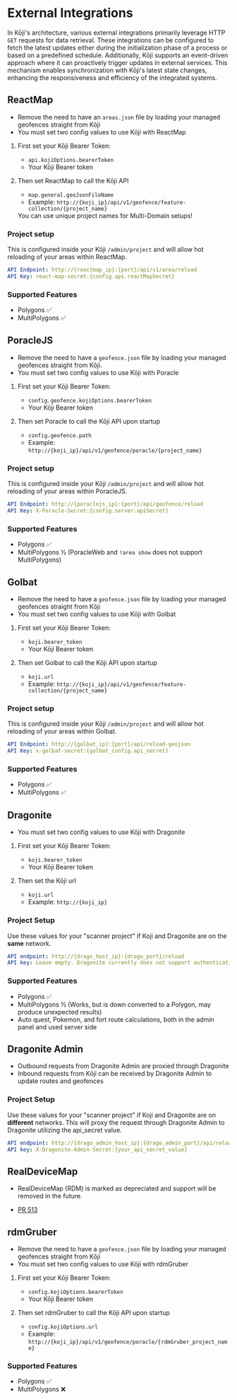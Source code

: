 
# External Integrations

In Kōji's architecture, various external integrations primarily leverage HTTP `GET` requests for data retrieval. These integrations can be configured to fetch the latest updates either during the initialization phase of a process or based on a predefined schedule. Additionally, Kōji supports an event-driven approach where it can proactively trigger updates in external services. This mechanism enables synchronization with Kōji's latest state changes, enhancing the responsiveness and efficiency of the integrated systems.

## ReactMap

- Remove the need to have an `areas.json` file by loading your managed geofences straight from Kōji
- You must set two config values to use Kōji with ReactMap

1. First set your Kōji Bearer Token:

   - `api.kojiOptions.bearerToken`
   - Your Kōji Bearer token

1. Then set ReactMap to call the Kōji API

   - `map.general.geoJsonFileName`
   - Example: `http://{koji_ip}/api/v1/geofence/feature-collection/{project_name}`

   <Callout type="info" emoji="💡">
     You can use unique project names for Multi-Domain setups!
   </Callout>

### Project setup

This is configured inside your Kōji `/admin/project` and will allow hot reloading of your areas within ReactMap.

```yml
API Endpoint: http://{reactmap_ip}:{port}/api/v1/area/reload
API Key: react-map-secret:{config.api.reactMapSecret}
```

### Supported Features

- Polygons ✅
- MultiPolygons ✅

<GitHubLogo title="ReactMap" href="https://github.com/WatWowMap/ReactMap" />

## PoracleJS

- Remove the need to have a `geofence.json` file by loading your managed geofences straight from Kōji.
- You must set two config values to use Kōji with Poracle

1. First set your Kōji Bearer Token:

   - `config.geofence.kojiOptions.bearerToken`
   - Your Kōji Bearer token

1. Then set Poracle to call the Kōji API upon startup

   - `config.geofence.path`
   - Example: `http://{koji_ip}/api/v1/geofence/poracle/{project_name}`

### Project setup

This is configured inside your Kōji `/admin/project` and will allow hot reloading of your areas within PoracleJS.

```yml
API Endpoint: http://{poraclejs_ip}:{port}/api/geofence/reload
API Key: X-Poracle-Secret:{config.server.apiSecret}
```

### Supported Features

- Polygons ✅
- MultiPolygons ½ (PoracleWeb and `!area show` does not support MultiPolygons)

<GitHubLogo title="PoracleJS" href="https://github.com/KartulUdus/PoracleJS" />

## Golbat

- Remove the need to have a `geofence.json` file by loading your managed geofences straight from Kōji
- You must set two config values to use Kōji with Golbat

1. First set your Kōji Bearer Token:

   - `koji.bearer_token`
   - Your Kōji Bearer token

1. Then set Golbat to call the Kōji API upon startup

   - `koji.url`
   - Example: `http://{koji_ip}/api/v1/geofence/feature-collection/{project_name}`

### Project setup

This is configured inside your Kōji `/admin/project` and will allow hot reloading of your areas within Golbat.

```yml
API Endpoint: http://{golbat_ip}:{port}/api/reload-geojson
API Key: x-golbat-secret:{golbat_config.api_secret}
```

### Supported Features

- Polygons ✅
- MultiPolygons ✅

<GitHubLogo title="Golbat" href="https://github.com/UnownHash/Golbat" />

## Dragonite

- You must set two config values to use Kōji with Dragonite

1. First set your Kōji Bearer Token:

   - `koji.bearer_token`
   - Your Kōji Bearer token

1. Then set the Kōji url

   - `koji.url`
   - Example: `http://{koji_ip}`

### Project Setup

Use these values for your "scanner project" if Koji and Dragonite are on the **same** network.

```yml
API endpoint: http://{drago_host_ip}:{drago_port}/reload
API key: Leave empty. Dragonite currently does not support authentication
```

### Supported Features

- Polygons ✅
- MultiPolygons ½ (Works, but is down converted to a Polygon, may produce unexpected results)
- Auto quest, Pokemon, and fort route calculations, both in the admin panel and used server side

<GitHubLogo
  title="Dragonite"
  href="https://github.com/UnownHash/Dragonite-Public"
/>

## Dragonite Admin

- Outbound requests from Dragonite Admin are proxied through Dragonite
- Inbound requests from Kōji can be received by Dragonite Admin to update routes and geofences

### Project Setup

Use these values for your "scanner project" if Koji and Dragonite are on **different** networks. This will proxy the request through Dragonite Admin to Dragonite utilizing the api_secret value.

```yml
API endpoint: http://{drago_admin_host_ip}:{drago_admin_port}/api/reload
API key: X-Dragonite-Admin-Secret:{your_api_secret_value}
```

<GitHubLogo
  title="Dragonite"
  href="https://github.com/UnownHash/Dragonite-Public"
/>

## RealDeviceMap

- RealDeviceMap (RDM) is marked as depreciated and support will be removed in the future.

* [PR 513](https://github.com/RealDeviceMap/RealDeviceMap/pull/513)

<GitHubLogo
  title="RealDeviceMap"
  href="https://github.com/RealDeviceMap/RealDeviceMap"
/>

## rdmGruber

- Remove the need to have a `geofence.json` file by loading your managed geofences straight from Kōji
- You must set two config values to use Kōji with rdmGruber

1. First set your Kōji Bearer Token:

   - `config.kojiOptions.bearerToken`
   - Your Kōji Bearer token

1. Then set rdmGruber to call the Kōji API upon startup

   - `config.kojiOptions.url`
   - Example: `http://{koji_ip}/api/v1/geofence/poracle/{rdmGruber_project_name}`

### Supported Features

- Polygons ✅
- MultiPolygons ❌

<GitHubLogo
  title="rdmGruber"
  href="https://github.com/RagingRectangle/rdmGruber"
/>
